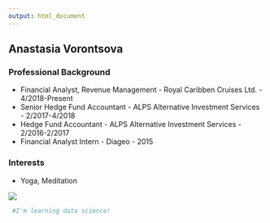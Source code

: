 ```yaml
---
output: html_document
---
```

## Anastasia Vorontsova

### Professional Background

+ Financial Analyst, Revenue Management - Royal Caribben Cruises Ltd. - 4/2018-Present
+ Senior Hedge Fund Accountant - ALPS Alternative Investment Services - 2/2017-4/2018
+ Hedge Fund Accountant - ALPS Alternative Investment Services  - 2/2016-2/2017
+ Financial Analyst Intern - Diageo - 2015

### Interests

+ Yoga, Meditation
 
 ![](IMG.png)
 
```r
 #I'm learning data science!
```




